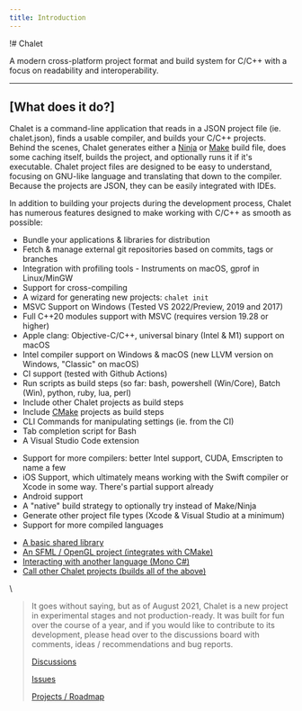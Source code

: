 ```yaml
---
title: Introduction
---
```


!# Chalet

A modern cross-platform project format and build system for C/C++ with a focus on readability and interoperability.

---

## [What does it do?]

Chalet is a command-line application that reads in a JSON project file (ie. chalet.json), finds a usable compiler, and builds your C/C++ projects. Behind the scenes, Chalet generates either a [Ninja](//ninja-build.org/) or [Make](//en.wikipedia.org/wiki/Make_(software)) build file, does some caching itself, builds the project, and optionally runs it if it's executable. Chalet project files are designed to be easy to understand, focusing on GNU-like language and translating that down to the compiler. Because the projects are JSON, they can be easily integrated with IDEs.

In addition to building your projects during the development process, Chalet has numerous features designed to make working with C/C++ as smooth as possible:

* Bundle your applications & libraries for distribution
* Fetch & manage external git repositories based on commits, tags or branches
* Integration with profiling tools - Instruments on macOS, gprof in Linux/MinGW
* Support for cross-compiling
* A wizard for generating new projects: `chalet init`
* MSVC Support on Windows (Tested VS 2022/Preview, 2019 and 2017)
* Full C++20 modules support with MSVC (requires version 19.28 or higher)
* Apple clang: Objective-C/C++, universal binary (Intel & M1) support on macOS
* Intel compiler support on Windows & macOS (new LLVM version on Windows, "Classic" on macOS)
* CI support (tested with Github Actions)
* Run scripts as build steps (so far: bash, powershell (Win/Core), Batch (Win), python, ruby, lua, perl)
* Include other Chalet projects as build steps
* Include [CMake](//cmake.org/) projects as build steps
* CLI Commands for manipulating settings (ie. from the CI)
* Tab completion script for Bash
* A Visual Studio Code extension

<!-- accordion:start Future -->

* Support for more compilers: better Intel support, CUDA, Emscripten to name a few
* iOS Support, which ultimately means working with the Swift compiler or Xcode in some way. There's partial support already
* Android support
* A "native" build strategy to optionally try instead of Make/Ninja
* Generate other project file types (Xcode & Visual Studio at a minimum)
* Support for more compiled languages

<!-- accordion:end -->

<!-- accordion:start Examples -->

* [A basic shared library](//github.com/chalet-org/chalet-example-sharedlib)
* [An SFML / OpenGL project (integrates with CMake)](//github.com/chalet-org/chalet-example-sfml)
* [Interacting with another language (Mono C#)](//github.com/chalet-org/chalet-example-mono)
* [Call other Chalet projects (builds all of the above)](//github.com/chalet-org/chalet-examples)

<!-- accordion:end -->

\\

> It goes without saying, but as of August 2021, Chalet is a new project in experimental stages and not production-ready. It was built for fun over the course of a year, and if you would like to contribute to its development, please head over to the discussions board with comments, ideas / recommendations and bug reports.
>
> [Discussions](//github.com/chalet-org/chalet-dev/discussions)
>
> [Issues](//github.com/chalet-org/chalet-dev/issues)
>
> [Projects / Roadmap](https://github.com/chalet-org/chalet-dev/projects)

<!-- nav::/getting-started -->
